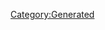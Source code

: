 {{Database/Music/MusicInfo
 |ID=46
 |Cov=44
 |Cd=9
 |Nam=44
 |Div=44
 |Ma=2
 |SerieId=2
 |SerieLogoId=2
 |WavId=44
 |VariationId=0
 |Dsc=44
 |Strt=10
 |ValkyrieBattle=1
 |ValkyrieIntro=1
 |ValkyrieIntroSky=1
 |DivaSolo=1
 |DivaMulti=1
 |Exp=2
}}
[[Category:Generated]]
